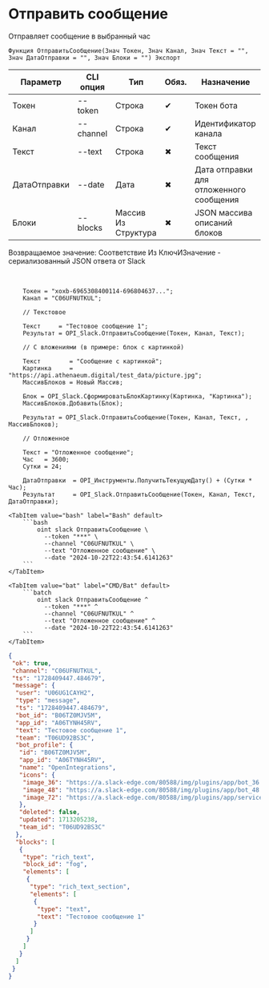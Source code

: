 ﻿---
sidebar_position: 1
---


# Отправить сообщение
 Отправляет сообщение в выбранный час



`Функция ОтправитьСообщение(Знач Токен, Знач Канал, Знач Текст = "", Знач ДатаОтправки = "", Знач Блоки = "") Экспорт`

  | Параметр | CLI опция | Тип | Обяз. | Назначение |
  |-|-|-|-|-|
  | Токен | --token | Строка | &#x2714; | Токен бота |
  | Канал | --channel | Строка | &#x2714; | Идентификатор канала |
  | Текст | --text | Строка | &#x2716; | Текст сообщения |
  | ДатаОтправки | --date | Дата | &#x2716; | Дата отправки для отложенного сообщения |
  | Блоки | --blocks | Массив Из Структура | &#x2716; | JSON массива описаний блоков |

  
  Возвращаемое значение:   Соответствие Из КлючИЗначение - сериализованный JSON ответа от Slack

<br/>




```bsl title="Пример использования для 1С:Предприятие/OneScript"
    Токен = "xoxb-6965308400114-696804637...";
    Канал = "C06UFNUTKUL";

    // Текстовое

    Текст     = "Тестовое сообщение 1";
    Результат = OPI_Slack.ОтправитьСообщение(Токен, Канал, Текст);

    // С вложениями (в примере: блок с картинкой)

    Текст        = "Сообщение с картинкой";
    Картинка     = "https://api.athenaeum.digital/test_data/picture.jpg";
    МассивБлоков = Новый Массив;

    Блок = OPI_Slack.СформироватьБлокКартинку(Картинка, "Картинка");
    МассивБлоков.Добавить(Блок);

    Результат = OPI_Slack.ОтправитьСообщение(Токен, Канал, Текст, , МассивБлоков);

    // Отложенное

    Текст = "Отложенное сообщение";
    Час   = 3600;
    Сутки = 24;

    ДатаОтправки  = OPI_Инструменты.ПолучитьТекущуюДату() + (Сутки * Час);
    Результат     = OPI_Slack.ОтправитьСообщение(Токен, Канал, Текст, ДатаОтправки);
```
    

 <Tabs>
  
    <TabItem value="bash" label="Bash" default>
        ```bash
            oint slack ОтправитьСообщение \
              --token "***" \
              --channel "C06UFNUTKUL" \
              --text "Отложенное сообщение" \
              --date "2024-10-22T22:43:54.6141263"
        ```
    </TabItem>
  
    <TabItem value="bat" label="CMD/Bat" default>
        ```batch
            oint slack ОтправитьСообщение ^
              --token "***" ^
              --channel "C06UFNUTKUL" ^
              --text "Отложенное сообщение" ^
              --date "2024-10-22T22:43:54.6141263"
        ```
    </TabItem>
</Tabs>


```json title="Результат"
{
 "ok": true,
 "channel": "C06UFNUTKUL",
 "ts": "1728409447.484679",
 "message": {
  "user": "U06UG1CAYH2",
  "type": "message",
  "ts": "1728409447.484679",
  "bot_id": "B06TZ0MJV5M",
  "app_id": "A06TYNH45RV",
  "text": "Тестовое сообщение 1",
  "team": "T06UD92BS3C",
  "bot_profile": {
   "id": "B06TZ0MJV5M",
   "app_id": "A06TYNH45RV",
   "name": "OpenIntegrations",
   "icons": {
    "image_36": "https://a.slack-edge.com/80588/img/plugins/app/bot_36.png",
    "image_48": "https://a.slack-edge.com/80588/img/plugins/app/bot_48.png",
    "image_72": "https://a.slack-edge.com/80588/img/plugins/app/service_72.png"
   },
   "deleted": false,
   "updated": 1713205238,
   "team_id": "T06UD92BS3C"
  },
  "blocks": [
   {
    "type": "rich_text",
    "block_id": "fog",
    "elements": [
     {
      "type": "rich_text_section",
      "elements": [
       {
        "type": "text",
        "text": "Тестовое сообщение 1"
       }
      ]
     }
    ]
   }
  ]
 }
}
```
